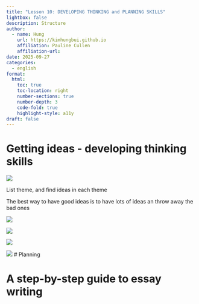 ```yaml
---
title: "Lesson 10: DEVELOPING THINKING and PLANNING SKILLS"
lightbox: false
description: Structure
author:
  - name: Hung
    url: https://kimhungbui.github.io
    affiliation: Pauline Cullen
    affiliation-url:
date: 2025-09-27
categories:
  - english
format:
  html:
    toc: true
    toc-location: right
    number-sections: true
    number-depth: 3
    code-fold: true
    highlight-style: a11y
draft: false
---
```

# Getting ideas - developing thinking skills


![](CleanShot%202025-09-27%20at%2023.38.43@2x.png)

List theme, and find ideas in each theme

The best way to have good ideas is to have lots of ideas an throw away the bad ones


![](CleanShot%202025-09-27%20at%2023.38.33@2x.png)



![](CleanShot%202025-09-27%20at%2023.40.21@2x.png)

![](CleanShot%202025-09-27%20at%2023.40.36@2x.png)

![](CleanShot%202025-09-27%20at%2023.41.07@2x.png)
# Planning


# A step-by-step guide to essay writing